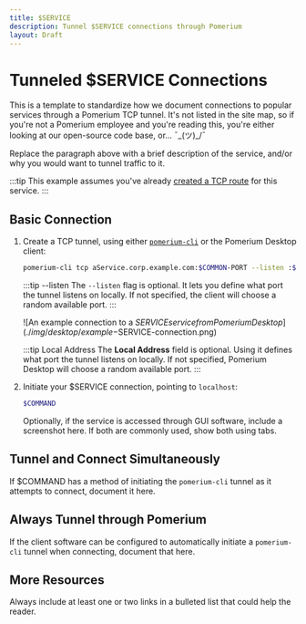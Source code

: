 ```yaml
---
title: $SERVICE
description: Tunnel $SERVICE connections through Pomerium
layout: Draft
---
```



# Tunneled $SERVICE Connections

This is a template to standardize how we document connections to popular services through a Pomerium TCP tunnel. It's not listed in the site map, so if you're not a Pomerium employee and you're reading this, you're either looking at our open-source code base, or... ¯\_(ツ)_/¯

Replace the paragraph above with a brief description of the service, and/or why you would want to tunnel traffic to it.

:::tip
This example assumes you've already [created a TCP route](/docs/tcp#configure-routes) for this service.
:::

 ## Basic Connection

 1. Create a TCP tunnel, using either [`pomerium-cli`](/docs/overview/releases#pomerium-cli) or the Pomerium Desktop client:

    <Tabs>
    <TabItem value="pomerium-cli" label="pomerium-cli">

    ```bash
    pomerium-cli tcp aService.corp.example.com:$COMMON-PORT --listen :$ANOTHER-PORT
    ```

    :::tip --listen
    The `--listen` flag is optional. It lets you define what port the tunnel listens on locally. If not specified, the client will choose a random available port.
    :::

    </TabItem>
    <TabItem value="Pomerium Desktop" label="Pomerium Desktop">

    \![An example connection to a $SERVICE service from Pomerium Desktop](./img/desktop/example-$SERVICE-connection.png) <!-- Remove the escape \ -->

    :::tip Local Address
    The **Local Address** field is optional. Using it defines what port the tunnel listens on locally. If not specified, Pomerium Desktop will choose a random available port.
    :::

    </TabItem>
    </Tabs>

1. Initiate your $SERVICE connection, pointing to `localhost`:

    ```bash
    $COMMAND
    ```
    Optionally, if the service is accessed through GUI software, include a screenshot here. If both are commonly used, show both using tabs.

## Tunnel and Connect Simultaneously

If $COMMAND has a method of initiating the `pomerium-cli` tunnel as it attempts to connect, document it here.

## Always Tunnel through Pomerium

If the client software can be configured to automatically initiate a `pomerium-cli` tunnel when connecting, document that here.

## More Resources

Always include at least one or two links in a bulleted list that could help the reader.